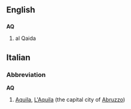 ==English==
==={{initialism}}===
'''AQ'''

#al Qaida


==Italian==
===Abbreviation===
'''AQ'''
# [[Aquila]], [[L'Aquila]] (the capital city of [[Abruzzo]])